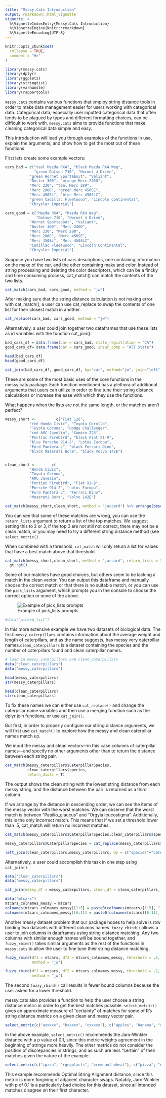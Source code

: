 ```yaml
---
title: "Messy.Cats Introduction"
output: rmarkdown::html_vignette
vignette: >
  %\VignetteIndexEntry{Messy.Cats Introduction}
  %\VignetteEngine{knitr::rmarkdown}
  %\VignetteEncoding{UTF-8}
---
```


```r
knitr::opts_chunk$set(
  collapse = TRUE,
  comment = "#>"
)

library(messy.cats)
library(dplyr)
library(ggplot2)
library(stringdist)
library(varhandle)
library(rapportools)
```
`messy.cats` contains various functions that employ string distance tools in order to make data management easier for users working with categorical data. Categorical data, especially user inputted categorical data that often tends to be plagued by typos and different formatting choices, can be difficult to work with. `messy.cats` aims to provide functions that make cleaning categorical data simple and easy.

This introduction will lead you through examples of the functions in use, explain the arguments, and show how to get the most out of these functions. 

First lets create some example vectors:
```r
cars_bad = c("teal Mazda RX4", "black Mazda RX4 Wag",
             "green Datsun 710", "Hornet 4 Drive",
           "green Hornet Sportabout", "Valiant",
           "Duster 360", "orange Merc 240D",
           "Merc 230", "teal Merc 280",
           "Merc 280C", "green Merc 450SE",
           "Merc 450SL", "blue Merc 450SLC",
           "green Cadillac Fleetwood", "Lincoln Continental",
           "Chrysler Imperial")

cars_good = c("Mazda RX4", "Mazda RX4 Wag",
              "Datsun 710", "Hornet 4 Drive",
           "Hornet Sportabout", "Valiant",
           "Duster 360", "Merc 240D",
           "Merc 230", "Merc 280",
           "Merc 280C", "Merc 450SE",
           "Merc 450SL", "Merc 450SLC",
           "Cadillac Fleetwood", "Lincoln Continental",
           "Chrysler Imperial")

```

Suppose you have two lists of cars descriptions, one containing information on the make of the car, and the other containing make and color. Instead of string processing and deleting the color descriptors, which can be a fincky and time consuming process, cat_match() can match the contents of the two lists. 
```r
cat_match(cars_bad, cars_good, method = "jw")
```

After making sure that the string distance calculation is not making error with cat_match(), a user can use cat_replace to swap the contents of one list for their closest match in another.
```r
cat_replace(cars_bad, cars_good, method = "jw")
```


Alternatively, a user could join together two dataframes that use these lists as id variables with the function cat_join(). 
```r
bad_cars_df = data.frame(car = cars_bad, state_registration = "CA")
good_cars_df= data.frame(car = cars_good, insur_comp = "All State")

head(bad_cars_df)
head(good_cars_df)

cat_join(bad_cars_df, good_cars_df, by="car", method="jw", join="left")
```


These are some of the most basic uses of the core functions in the messy.cats package. Each function mentioned has a plethora of additional arguments that users can utilize in order to fine tune their string distance calculations or increase the ease with which they use the functions. 



What happens when the lists are not the same length, or the matches aren't perfect?

```r
messy_short <-         c("Fiat 128",
           "red Honda Civic", "Toyota Corolla",
           "Toyota Corona", "Dodge Challenger",
           "red AMC Javelin", "Camaro Z28",
           "Pontiac Firebird", "black Fiat X1-9",
           "blue Porsche 914-2", "Lotus Europa",
           "Ford Pantera L", "black Ferrari Dino",
           "black Maserati Bora", "black Volvo 142E")


clean_short <-       c(
           "Honda Civic",
           "Toyota Corona",
           "AMC Javelin",
           "Pontiac Firebird", "Fiat X1-9",
           "Porsche 914-2", "Lotus Europa",
           "Ford Pantera L", "Ferrari Dino",
           "Maserati Bora", "Volvo 142E")

cat_match(messy_short,clean_short, method = "jaccard") %>% arrange(desc(dists))
```

You can see that some of these matches are wrong, you can use the `return_lists` argument to return a list of the top matches. We suggest setting this to 2 or 3, if the top 3 are not still not correct, there may not be a clean match, or you may need to try a different string distance method (see `select_metric()`.

When combined with a threshold, `cat_match` will only return a list for values that have a best match above that threshold.

```r
cat_match(messy_short,clean_short, method = "jaccard", return_lists = 3, threshold = 0.2) %>% arrange(desc(dists)) %>% 
  gt::gt()
```

Some of our matches have good choices, but others seem to be lacking a match in the clean vector. You can  output this dataframe and manually choose the correct match or that there is no suitable match, or you can use the `pick_lists` argument, which prompts you in the console to choose the correct option or none of the above. 

![Example of pick_lists prompts](C:/Users/abhen/Desktop/messy.cats/cat_match_pick_lists.png)

```r
#data("picked_list")

```



In this more extensive example we have two datasets of biological data. The first: `messy_caterpillars` contains information about the average weight and length of caterpillars, and as the name suggests, has messy very caterpillar names.`clean_caterpillars` is a dataset containing the species and the number of caterpillars found and clean caterpillar names. 

```r
# load in messy_caterpillars and clean_caterpillars
data("clean_caterpillars")
data("messy_caterpillars")

head(messy_caterpillars)
str(messy_caterpillars)

head(clean_caterpillars)
str(clean_caterpillars)
```


To fix these names we can either use `cat_replace()` and change the caterpillar name variables and then use a merging function such as the dplyr join functions, or use `cat_join()`.

But first, in order to properly configure our string distance arguments, we will first use `cat_match()` to explore how the messy and clean caterpillar names match up.

We input the messy and clean vectors—in this case columns of caterpillar names—and specify no other arguments other than to return the distance between each string pair.
```r
cat_match(messy_caterpillars$CaterpillarSpecies,
          clean_caterpillars$species,
          return_dists = T)
```
The output shows the clean string with the lowest string distance from each messy string, and the distance between the pair is returned as a third column. 

If we arrange by the distance in descending order, we can see the items of the messy vector with the worst matches. We can observe that the worst match is between "Papilio_glaucus" and "Orgyia leucostigma". Additionally, this is the only incorrect match. This means that if we set a threshold lower than .5, cat_match will return no incorrect matches.
```r
cat_match(messy_caterpillars$CaterpillarSpecies,clean_caterpillars$species,return_dists = T,method="jaccard") %>% arrange(desc(dists))
```


```r
messy_caterpillars$CaterpillarSpecies = cat_replace(messy_caterpillars$CaterpillarSpecies,clean_caterpillars$species,method="jaccard", threshold = .49)

left_join(clean_caterpillars,messy_caterpillars, by = c("species"="CaterpillarSpecies"))
```


Alternatively, a user could accomplish this task in one step using `cat_join()`. 

```r
data("clean_caterpillars")
data("messy_caterpillars")

cat_join(messy_df = messy_caterpillars, clean_df = clean_caterpillars, by = c("CaterpillarSpecies", "species"), method="jaccard", threshold = .49,join="full")
```

```r
data("mtcars")
mtcars_colnames_messy = mtcars
colnames(mtcars_colnames_messy)[1:5] = paste0(colnames(mtcars)[1:5], "_17")
colnames(mtcars_colnames_messy)[6:11] = paste0(colnames(mtcars)[6:11], "_2017")
```


Another messy dataset problem that our package hopes to help solve is row binding two datasets with different columns names. `fuzzy_rbind()` allows a user to join columns in dataframes using string distance matching. Any two columns with similar enough names will be bound together, and `fuzzy_rbind()` takes similar arguments as the rest of the functions in `messy.cats` to allow the user to fine tune their string distance matching.

```r
fuzzy_rbind(df1 = mtcars, df2 = mtcars_colnames_messy, threshold = .5, 
            method = "jw")
```

```r
fuzzy_rbind(df1 = mtcars, df2 = mtcars_colnames_messy, threshold = .2,
            method = "jw")
```

The second `fuzzy_rbind()` call results in fewer bound columns because the user asked for a lower threshold.


messy.cats also provides a function to help the user choose a string distance metric in order to get the best matches possible. `select_metric()` gives an approximate measure of "certainty" of matches for some of R's string distance metrics on a given clean and messy vector pair.
```r
select_metric(c("axxxxx", "bxxxxx", "cxxxxx"), c("apples", "banana", "carrot"))

```

In the above example, `select_metric()` recommends the Jaro-Winkler distance with a p value of 0.1, since this metric weights agreement in the beginning of strings more heavily. The other metrics do not consider the position of discrepancies in strings, and as such are less "certain" of their matches given the nature of the example.
```r
select_metric(c("ipzza", "rgegplants", "vrem aof wheat"), c("pizza", "eggplants", "cream of wheat"))
```

This example recommends Optimal String Alignment distance, since this metric is more forgiving of adjacent character swaps. Notably, Jaro-Winkler with p of 0.1 is a particularly bad choice for this dataset, since all intended matches disagree on their first character.
